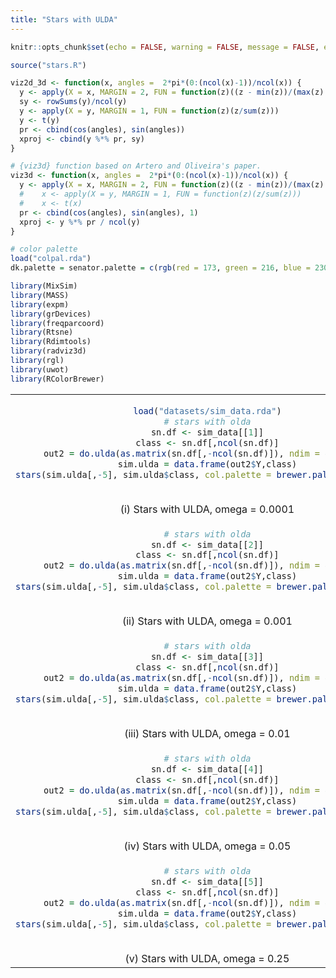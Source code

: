 ```yaml
---
title: "Stars with ULDA"
---
```


<style type="text/css">
.main-container {
  max-width: 1500px;
  margin-left: auto;
  margin-right: auto;
}
</style>


```r
knitr::opts_chunk$set(echo = FALSE, warning = FALSE, message = FALSE, error = FALSE)
```

```r
source("stars.R")

viz2d_3d <- function(x, angles =  2*pi*(0:(ncol(x)-1))/ncol(x)) {
  y <- apply(X = x, MARGIN = 2, FUN = function(z)((z - min(z))/(max(z) - min(z))))
  sy <- rowSums(y)/ncol(y)
  y <- apply(X = y, MARGIN = 1, FUN = function(z)(z/sum(z)))
  y <- t(y)
  pr <- cbind(cos(angles), sin(angles))
  xproj <- cbind(y %*% pr, sy)
}

# {viz3d} function based on Artero and Oliveira's paper.
viz3d <- function(x, angles =  2*pi*(0:(ncol(x)-1))/ncol(x)) {
  y <- apply(X = x, MARGIN = 2, FUN = function(z)((z - min(z))/(max(z) - min(z))))
  #    x <- apply(X = y, MARGIN = 1, FUN = function(z)(z/sum(z)))
  #    x <- t(x)
  pr <- cbind(cos(angles), sin(angles), 1)
  xproj <- y %*% pr / ncol(y)
}

# color palette
load("colpal.rda")
dk.palette = senator.palette = c(rgb(red = 173, green = 216, blue = 230, max = 255), rgb(max = 255, red = 139, green = 0, blue = 0))

library(MixSim)
library(MASS)
library(expm)
library(grDevices)
library(freqparcoord)
library(Rtsne)
library(Rdimtools)
library(radviz3d)
library(rgl)
library(uwot)
library(RColorBrewer)

```
<table width="500" border="0" cellpadding="0">

<tr>
<td align="center" valign="center">
```r
load("datasets/sim_data.rda")
# stars with olda
sn.df <- sim_data[[1]]
class <- sn.df[,ncol(sn.df)]
out2 = do.ulda(as.matrix(sn.df[,-ncol(sn.df)]), ndim = 4, class)
sim.ulda = data.frame(out2$Y,class)
stars(sim.ulda[,-5], sim.ulda$class, col.palette = brewer.pal(5, "Paired"))
```
<br />
(i) Stars with ULDA, omega = 0.0001
</td>

</tr>
<tr>
<td align="center" valign="center">
```r
# stars with olda
sn.df <- sim_data[[2]]
class <- sn.df[,ncol(sn.df)]
out2 = do.ulda(as.matrix(sn.df[,-ncol(sn.df)]), ndim = 4, class)
sim.ulda = data.frame(out2$Y,class)
stars(sim.ulda[,-5], sim.ulda$class, col.palette = brewer.pal(5, "Paired"))
```
<br />
(ii) Stars with ULDA, omega = 0.001
</td>

</tr>
<tr>
<td align="center" valign="center">
```r
# stars with olda
sn.df <- sim_data[[3]]
class <- sn.df[,ncol(sn.df)]
out2 = do.ulda(as.matrix(sn.df[,-ncol(sn.df)]), ndim = 4, class)
sim.ulda = data.frame(out2$Y,class)
stars(sim.ulda[,-5], sim.ulda$class, col.palette = brewer.pal(5, "Paired"))
```
<br />
(iii) Stars with ULDA, omega = 0.01
</td>

</tr>
<tr>
<td align="center" valign="center">
```r
# stars with olda
sn.df <- sim_data[[4]]
class <- sn.df[,ncol(sn.df)]
out2 = do.ulda(as.matrix(sn.df[,-ncol(sn.df)]), ndim = 4, class)
sim.ulda = data.frame(out2$Y,class)
stars(sim.ulda[,-5], sim.ulda$class, col.palette = brewer.pal(5, "Paired"))
```
<br />
(iv) Stars with ULDA, omega = 0.05
</td>

</tr>
<tr>
<td align="center" valign="center">
```r
# stars with olda
sn.df <- sim_data[[5]]
class <- sn.df[,ncol(sn.df)]
out2 = do.ulda(as.matrix(sn.df[,-ncol(sn.df)]), ndim = 4, class)
sim.ulda = data.frame(out2$Y,class)
stars(sim.ulda[,-5], sim.ulda$class, col.palette = brewer.pal(5, "Paired"))
```
<br />
(v) Stars with ULDA, omega = 0.25
</td>

</tr>
</table>